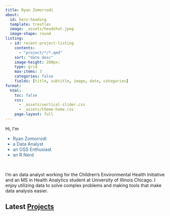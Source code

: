 ```yaml
---
title: Ryan Zomorrodi
about:
  id: hero-heading
  template: trestles
  image: _assets/headshot.jpeg
  image-shape: round
listing:
  - id: recent-project-listing
    contents:
      - "project/*/*.qmd"
    sort: "date desc"
    image-height: 280px;
    type: grid
    max-items: 3
    categories: false
    fields: [title, subtitle, image, date, categories]
format: 
  html:
    toc: false
    css: 
      - _assets/vertical-slider.css
      - _assets/theme-home.css
    page-layout: full
---
```

 
::: {#hero-heading}

```{=html}
<span class='scrolling-words-container'> Hi, I'm </span>

<span class='scrolling-words-container'>
  <span class='scrolling-words-box'>
    <ul>
      <li style='color: #30638E'>Ryan Zomorrodi</li>
      <li style='color: #30638E'>a Data Analyst</li>
      <li style='color: #30638E'>an OSS Enthusiast</li>
      <li style='color: #30638E'>an R Nerd</li>
    </ul> 
  </span>
</span>

<div class = "links">
  <a class="link-dark me-1" href="https://www.linkedin.com/in/ryanzomorrodi/"><i class="bi bi-linkedin me-1"></i></a>
  <a class="link-dark me-1" href="https://github.com/ryanzomorrodi"><i class="bi bi-github me-1"></i></a>
  <a class="link-dark me-1" href="https://ryanzomorrodi.r-universe.dev/builds"><i class="bi bi-rocket-takeoff me-1"></i></a>
</div>
<br>

```
::: {.big-paragraph}
I’m an data analyst working for the Children's Environmental Health Initiative
and an MS in Health Analytics student at University of Illinois Chicago. I 
enjoy utilizing data to solve complex problems and making tools that make data 
analysis easier.
:::

:::

## Latest [Projects](/project)

::: {#recent-project-listing}
:::
